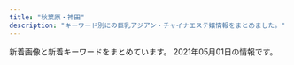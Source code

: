 ```yaml
---
title: "秋葉原・神田"
description: "キーワード別にの巨乳アジアン・チャイナエステ嬢情報をまとめました。"
---
```


新着画像と新着キーワードをまとめています。
2021年05月01日の情報です。

<DmmAffiliateIns />
<KeywordTable
  shops={
    [
    {
        "name": "\u7652\u3057\u306e\u68ee",
        "url": "http://massage-esthe.xyz/",
        "keywords": {
            "86": 11
        },
        "img_links": [
            "http://massage-esthe.xyz/img/st1.jpg",
            "http://massage-esthe.xyz/img/nosta.jpg",
            "http://massage-esthe.xyz/img/eve.jpg",
            "http://massage-esthe.xyz/img/fla.jpg",
            "http://massage-esthe.xyz/img/top.jpg",
            "http://massage-esthe.xyz/img/r4.jpg",
            "http://massage-esthe.xyz/img/sta4.jpg",
            "http://massage-esthe.xyz/img/r1.jpg",
            "http://massage-esthe.xyz/img/sta1.jpg",
            "http://massage-esthe.xyz/img/st3.jpg",
            "http://massage-esthe.xyz/img/sta5.jpg",
            "http://massage-esthe.xyz/img/sta3.jpg",
            "http://massage-esthe.xyz/img/r2.jpg",
            "http://massage-esthe.xyz/img/st4.jpg",
            "http://massage-esthe.xyz/img/no.png",
            "http://massage-esthe.xyz/img/sta2.jpg",
            "http://massage-esthe.xyz/img/st2.jpg",
            "http://massage-esthe.xyz/img/st5.jpg"
        ],
        "station": "JR\u795e\u7530\u99c5\u897f\u53e3"
    },
    {
        "station": "JR\u795e\u7530\u99c5\u5317\u53e3",
        "name": "\u7652\u51e6\uff5e\u3086\u3069\u3053\u308d",
        "img_links": [
            "http://yudokoro.xyz/images/st/st_miho.jpg",
            "http://yudokoro.xyz/images/st/st_miro.jpg",
            "http://yudokoro.xyz/images/header_main_visual2.jpg",
            "http://yudokoro.xyz/images/header_main_visual3.jpg",
            "http://yudokoro.xyz/images/header_img.png",
            "http://yudokoro.xyz/images/st/st_yaya.jpg",
            "http://yudokoro.xyz/images/st/st_yuyu.jpg",
            "http://yudokoro.xyz/images/st/st_ai.jpg",
            "http://yudokoro.xyz/images/header_main_visual1.jpg",
            "http://yudokoro.xyz/images/st/st_maya.jpg",
            "http://yudokoro.xyz/images/news_image.jpg",
            "http://yudokoro.xyz/images/st/st_rena.jpg",
            "http://yudokoro.xyz/images/st/st_koko.jpg",
            "http://yudokoro.xyz/images/st/st_ao.jpg",
            "http://yudokoro.xyz/images/st/st_rara.jpg",
            "http://yudokoro.xyz/images/st/st_yui.jpg",
            "http://yudokoro.xyz/images/st/st_yumi.jpg",
            "http://yudokoro.xyz/images/st/st_momoka.jpg",
            "http://yudokoro.xyz/images/concept.jpg",
            "http://yudokoro.xyz/images/st/st_narumi.jpg",
            "http://yudokoro.xyz/images/campaign.jpg"
        ],
        "url": "http://yudokoro.xyz/",
        "keywords": {
            "E": 24,
            "G": 24,
            "D": 255,
            "C": 27,
            "F": 27
        }
    },
    {
        "keywords": {
            "C": 2,
            "E": 5,
            "86": 13,
            "D": 21,
            "88": 2,
            "\u4e73": 1,
            "90": 1,
            "84": 2,
            "85": 5,
            "F": 1,
            "87": 6
        },
        "name": "\u604b\u306e\u82b1",
        "url": "http://kaede.tyo.cm/",
        "station": "JR\u795e\u7530\u99c5\u6771\u53e3",
        "img_links": [
            "http://kaede.tyo.cm/images/s_news.png",
            "http://kaede.tyo.cm/photos/sites/15/2018/07/2018070602462928.jpg",
            "http://kaede.tyo.cm/photos/sites/15/2019/11/2019110102312566.jpg",
            "http://kaede.tyo.cm/photos/sites/15/2018/12/2018122110282270.jpg",
            "http://kaede.tyo.cm/photos/sites/15/2017/07/\u5fae\u4fe1\u56fe\u7247_20170731133036.jpg",
            "http://kaede.tyo.cm/photos/sites/15/2017/11/2017112902394723.jpg",
            "http://kaede.tyo.cm/images/mobile.png",
            "http://kaede.tyo.cm/photos/sites/15/2017/04/8.jpg",
            "http://kaede.tyo.cm/images/s1.png",
            "http://kaede.tyo.cm/photos/sites/15/2018/04/2018042103445537.jpg",
            "http://kaede.tyo.cm/photos/sites/15/2017/03/298510852981895493.jpg",
            "http://kaede.tyo.cm/photos/sites/15/2019/01/2019012110352218.jpg",
            "http://kaede.tyo.cm/photos/sites/15/2018/01/2018013009203349.jpg",
            "http://kaede.tyo.cm/photos/sites/15/2017/05/1.jpg",
            "http://kaede.tyo.cm/images/n3.png",
            "http://kaede.tyo.cm/images/s3.png",
            "http://kaede.tyo.cm/photos/sites/15/2018/03/2018032208244424.jpg",
            "http://kaede.tyo.cm/images/top.png",
            "http://kaede.tyo.cm/photos/sites/15/2018/10/2018101210462259.jpg",
            "http://kaede.tyo.cm/photos/sites/15/2018/09/2018092310253191.jpg",
            "http://kaede.tyo.cm/photos/sites/15/2018/07/2018071202180120.jpg",
            "http://kaede.tyo.cm/photos/sites/15/2019/07/2019072218445895.jpg",
            "http://kaede.tyo.cm/photos/sites/15/2018/07/201807050359241.jpg",
            "http://kaede.tyo.cm/photos/sites/15/2018/09/2018090301232862.jpg",
            "http://kaede.tyo.cm/photos/sites/15/2020/08/2020081913203996.jpg",
            "http://kaede.tyo.cm/photos/sites/15/2018/05/2018052602053211.jpg",
            "http://kaede.tyo.cm/photos/sites/15/2019/11/2019110102312976.jpg",
            "http://kaede.tyo.cm/photos/sites/15/2018/06/2018060802410544.jpg",
            "http://kaede.tyo.cm/photos/sites/15/2019/08/201908021145272.jpg",
            "http://kaede.tyo.cm/photos/sites/15/2017/05/10.jpg",
            "http://kaede.tyo.cm/photos/sites/15/2017/04/03.jpg",
            "http://kaede.tyo.cm/images/s_staff.jpg",
            "http://kaede.tyo.cm/photos/sites/15/2018/12/2018122811325315.jpg",
            "http://kaede.tyo.cm/photos/sites/15/2019/07/2019072310543855.jpg",
            "http://kaede.tyo.cm/photos/sites/15/2017/12/2017121802123582.jpg",
            "http://kaede.tyo.cm/photos/sites/15/2017/04/st4.jpg",
            "http://kaede.tyo.cm/images/n1.jpg",
            "http://kaede.tyo.cm/photos/sites/15/2019/08/201908031036100.jpg",
            "http://kaede.tyo.cm/photos/sites/15/2020/03/2020031613344696.jpg",
            "http://kaede.tyo.cm/images/s_pick.png",
            "http://kaede.tyo.cm/photos/sites/15/2018/12/2018122510562151.jpg",
            "http://kaede.tyo.cm/photos/sites/15/2018/03/2018031401333199.jpg",
            "http://kaede.tyo.cm/photos/sites/15/2017/05/05.jpg",
            "http://kaede.tyo.cm/photos/sites/15/2018/12/2018122510575438.jpg",
            "http://kaede.tyo.cm/photos/sites/15/2019/05/2019051510502494.jpg",
            "http://kaede.tyo.cm/photos/sites/15/2019/09/2019092410360674.jpg"
        ]
    },
    {
        "url": "http://nene-kanda.net/index.html",
        "keywords": {
            "E": 4,
            "F": 4,
            "D": 16,
            "C": 44
        },
        "station": "JR\u795e\u7530\u99c5\u5317\u53e3",
        "name": "NeNe\uff5e\u30cd\u30cd\uff5e",
        "img_links": [
            "http://nene-kanda.net/images/st/st_saki.jpg",
            "http://nene-kanda.net/images/2.jpg",
            "http://nene-kanda.net/images/3.jpg",
            "http://nene-kanda.net/images/st/st_ruru.jpg",
            "http://nene-kanda.net/images/st/st_miki.jpg",
            "http://nene-kanda.net/images/topimage/subimage.jpg",
            "http://nene-kanda.net/images/st/st_rumi.jpg",
            "http://nene-kanda.net/images/st/st_mie.jpg",
            "http://nene-kanda.net/images/1.jpg",
            "http://nene-kanda.net/images/share/sptel.png",
            "http://nene-kanda.net/images/topimage/topimage.jpg",
            "http://nene-kanda.net/images/4.jpg",
            "http://nene-kanda.net/images/share/tel.png",
            "http://nene-kanda.net/images/share/pagetop.png",
            "http://nene-kanda.net/images/st/st_mirei.jpg",
            "http://nene-kanda.net/images/st/st_mao.jpg",
            "http://nene-kanda.net/images/st/st_hitomi.jpg",
            "http://nene-kanda.net/images/st/st_mimi.jpg"
        ]
    },
    {
        "station": "JR\u79cb\u8449\u539f\u99c5\u662d\u548c\u901a\u308a\u53e3",
        "img_links": [
            "http://www.lovegarden-s.info/photo/home/8901454735680.jpg",
            "http://www.lovegarden-s.info/photo/201504/1430403080602083079.jpg",
            "http://www.lovegarden-s.info/photo/202002/1580969705245014003.jpeg",
            "http://www.lovegarden-s.info/photo/home/4831576458331.jpg",
            "http://www.lovegarden-s.info/photo/home/4781579678186.jpg",
            "http://www.lovegarden-s.info/img/return.png",
            "http://www.lovegarden-s.info/img/staff.png",
            "http://www.lovegarden-s.info/img/top.png",
            "http://www.lovegarden-s.info/img/img1.png",
            "http://www.lovegarden-s.info/photo/home/9601430403087.jpg",
            "http://www.lovegarden-s.info/photo/201912/15764583101976861511.jpg",
            "http://www.lovegarden-s.info/photo/home/4141363521266.jpg",
            "http://www.lovegarden-s.info/photo/201602/1455104915985663806.jpg",
            "http://www.lovegarden-s.info/img/img2.png",
            "http://www.lovegarden-s.info/photo/202002/15809557251246469135.jpg",
            "http://www.lovegarden-s.info/photo/202001/15796781601253232552.jpg",
            "http://www.lovegarden-s.info/photo/home/1071580955755.jpg",
            "http://www.lovegarden-s.info/img/re2.png",
            "http://www.lovegarden-s.info/img/link.png",
            "http://www.lovegarden-s.info/img/pic_info.png",
            "http://www.lovegarden-s.info/photo/201602/14547356612012610027.jpg",
            "http://www.lovegarden-s.info/photo/201303/13635212582036100355.jpg",
            "http://www.lovegarden-s.info/photo/home/9871580969716.jpg",
            "http://www.lovegarden-s.info/photo/home/8651455104921.jpg",
            "http://www.lovegarden-s.info/img/info.png"
        ],
        "keywords": {
            "87": 6,
            "E": 2,
            "86": 4,
            "89": 2,
            "88": 2,
            "D": 12,
            "85": 2
        },
        "name": "\u30e9\u30d6\u30ac\u30fc\u30c7\u30f3",
        "url": "http://www.lovegarden-s.info/"
    },
    {
        "name": "\u7652\u3057\u7a7a\u9593",
        "keywords": {
            "85": 3,
            "83": 3,
            "86": 3,
            "84": 3
        },
        "url": "http://iyashikukan.iyasi.me/",
        "img_links": [
            "http://iyashikukan.iyasi.me/images/wenzi-staff.png",
            "http://iyashikukan.iyasi.me/images/staff_bj1.png",
            "http://iyashikukan.iyasi.me/images/staff_03.jpg",
            "http://iyashikukan.iyasi.me/images/staff_04.jpg",
            "http://iyashikukan.iyasi.me/images/s_info.png",
            "http://iyashikukan.iyasi.me/images/1.jpg",
            "http://iyashikukan.iyasi.me/layer/images/top/top_04.jpg",
            "http://iyashikukan.iyasi.me/layer/images/top/top_03.jpg",
            "http://iyashikukan.iyasi.me/layer/images/top/top_06.jpg",
            "http://iyashikukan.iyasi.me/images/ser4.jpg",
            "http://iyashikukan.iyasi.me/images/s_service.png",
            "http://iyashikukan.iyasi.me/images/ser1.jpg",
            "http://iyashikukan.iyasi.me/layer/images/top/top_02.jpg",
            "http://iyashikukan.iyasi.me/layer/images/top/top_01.jpg",
            "http://iyashikukan.iyasi.me/images/ser2.jpg",
            "http://iyashikukan.iyasi.me/layer/images/top/top_05.jpg",
            "http://iyashikukan.iyasi.me/images/top1.jpg",
            "http://iyashikukan.iyasi.me/images/top2.jpg",
            "http://iyashikukan.iyasi.me/images/staff_bj4.png",
            "http://iyashikukan.iyasi.me/images/staff_06.jpg",
            "http://iyashikukan.iyasi.me/images/staff_02.jpg",
            "http://iyashikukan.iyasi.me/layer/images/top.jpg",
            "http://iyashikukan.iyasi.me/images/info.png",
            "http://iyashikukan.iyasi.me/images/ser3.jpg",
            "http://iyashikukan.iyasi.me/layer/images/top/top_08.png",
            "http://iyashikukan.iyasi.me/images/staff_01.jpg"
        ],
        "station": "JR\u795e\u7530\u99c5\u6771\u53e3"
    },
    {
        "url": "http://yu-ai.work/",
        "name": "\u7652\u611b",
        "img_links": [
            "http://yu-ai.work/img/nos.jpg",
            "http://yu-ai.work/img/sc14.jpg",
            "http://yu-ai.work/sp/img/sta18.jpg",
            "http://yu-ai.work/img/st14.jpg",
            "http://yu-ai.work/img/st010.jpg",
            "http://yu-ai.work/img/st009.jpg",
            "http://yu-ai.work/img/sta10.jpg",
            "http://yu-ai.work/img/st19.jpg",
            "http://yu-ai.work/sp/img/p20.jpg",
            "http://yu-ai.work/img/sta17.jpg",
            "http://yu-ai.work/img/sc19.jpg",
            "http://yu-ai.work/img/st0022.jpg",
            "http://yu-ai.work/img/sc20.jpg",
            "http://yu-ai.work/sp/img/sta19.jpg",
            "http://yu-ai.work/img/sc9.jpg",
            "http://yu-ai.work/img/st0018.jpg",
            "http://yu-ai.work/img/sta9.jpg",
            "http://yu-ai.work/img/head.jpg",
            "http://yu-ai.work/img/sc15.jpg",
            "http://yu-ai.work/img/st015.jpg",
            "http://yu-ai.work/img/sta16.jpg",
            "http://yu-ai.work/sp/img/pc.jpg",
            "http://yu-ai.work/img/sc13.jpg",
            "http://yu-ai.work/img/st013.jpg",
            "http://yu-ai.work/img/sc10.jpg",
            "http://yu-ai.work/img/sta22.jpg",
            "http://yu-ai.work/img/sta18.jpg",
            "http://yu-ai.work/img/st09.jpg",
            "http://yu-ai.work/img/sta14.jpg",
            "http://yu-ai.work/sp/img/sta14.jpg",
            "http://yu-ai.work/img/botton.jpg",
            "http://yu-ai.work/sp/img/sta13.jpg",
            "http://yu-ai.work/img/sc23.jpg",
            "http://yu-ai.work/sp/img/sta9.jpg",
            "http://yu-ai.work/img/sta20.jpg",
            "http://yu-ai.work/sp/img/sta17.jpg",
            "http://yu-ai.work/sp/img/acc1.jpg",
            "http://yu-ai.work/img/st019.jpg",
            "http://yu-ai.work/img/men-es-ran.jpg",
            "http://yu-ai.work/img/st10.jpg",
            "http://yu-ai.work/sp/img/tel.jpg",
            "http://yu-ai.work/sp/img/pic.jpg",
            "http://yu-ai.work/img/st00022.jpg",
            "http://yu-ai.work/img/st018.jpg",
            "http://yu-ai.work/sp/img/tit.jpg",
            "http://yu-ai.work/img/st18.jpg",
            "http://yu-ai.work/img/sc12.jpg",
            "http://yu-ai.work/img/st20.jpg",
            "http://yu-ai.work/img/st9.jpg",
            "http://yu-ai.work/sp/img/sta16.jpg",
            "http://yu-ai.work/sp/img/p23.jpg",
            "http://yu-ai.work/img/sc17.jpg",
            "http://yu-ai.work/sp/img/p22.jpg",
            "http://yu-ai.work/img/st022.jpg",
            "http://yu-ai.work/img/sc16.jpg",
            "http://yu-ai.work/img/sta13.jpg",
            "http://yu-ai.work/img/st12.jpg",
            "http://yu-ai.work/img/st0012.jpg",
            "http://yu-ai.work/sp/img/botton.jpg",
            "http://yu-ai.work/img/st22.jpg",
            "http://yu-ai.work/sp/img/t-o.jpg",
            "http://yu-ai.work/img/fla.jpg",
            "http://yu-ai.work/img/sc18.jpg",
            "http://yu-ai.work/sp/img/sta22.jpg",
            "http://yu-ai.work/sp/img/sta20.jpg",
            "http://yu-ai.work/img/sta15.jpg",
            "http://yu-ai.work/sp/img/cam.jpg",
            "http://yu-ai.work/img/st16.jpg",
            "http://yu-ai.work/img/st014.jpg",
            "http://yu-ai.work/img/st15.jpg",
            "http://yu-ai.work/sp/img/t-t.jpg",
            "http://yu-ai.work/img/st012.jpg",
            "http://yu-ai.work/img/acc2.jpg",
            "http://yu-ai.work/sp/img/sta12.jpg",
            "http://yu-ai.work/img/sta12.jpg",
            "http://yu-ai.work/sp/img/sta15.jpg",
            "http://yu-ai.work/sp/img/t-a.jpg",
            "http://yu-ai.work/img/st23.jpg",
            "http://yu-ai.work/img/sc22.jpg",
            "http://yu-ai.work/sp/img/t-r.jpg",
            "http://yu-ai.work/sp/img/add.jpg",
            "http://yu-ai.work/img/sta23.jpg",
            "http://yu-ai.work/sp/img/p18.jpg",
            "http://yu-ai.work/sp/img/sta23.jpg",
            "http://yu-ai.work/img/acc3.jpg",
            "http://yu-ai.work/img/st020.jpg",
            "http://yu-ai.work/img/st13.jpg",
            "http://yu-ai.work/sp/img/sta10.jpg",
            "http://yu-ai.work/sp/img/info.jpg",
            "http://yu-ai.work/sp/img/acc2.jpg",
            "http://yu-ai.work/img/acc1.jpg",
            "http://yu-ai.work/sp/img/sys.jpg",
            "http://yu-ai.work/img/st17.jpg",
            "http://yu-ai.work/img/st0013.jpg",
            "http://yu-ai.work/sp/img/acc3.jpg",
            "http://yu-ai.work/sp/img/t-s.jpg",
            "http://yu-ai.work/sp/img/time.jpg",
            "http://yu-ai.work/img/sta19.jpg"
        ],
        "keywords": {
            "89": 1,
            "84": 6,
            "E": 3,
            "F": 1,
            "85": 24,
            "D": 26,
            "C": 29,
            "86": 5,
            "87": 3
        },
        "station": "JR\u79cb\u8449\u539f\u99c5\u662d\u548c\u901a\u308a\u53e3"
    },
    {
        "name": "\u5143\u6c17\u5802\uff5e\u3052\u3093\u304d\u3069\u3046\uff5e",
        "keywords": {
            "86": 4,
            "D": 10,
            "85": 5,
            "87": 6,
            "F": 2,
            "H": 1,
            "91": 3,
            "88": 4,
            "E": 4,
            "C": 20
        },
        "url": "http://genkidou.work/",
        "img_links": [
            "http://genkidou.work/img/st6.jpg",
            "http://genkidou.work/img/st0011.jpg",
            "http://genkidou.work/img/body2.jpg",
            "http://genkidou.work/sp/img/botton.jpg",
            "http://genkidou.work/img/mo.png",
            "http://genkidou.work/sp/img/acc2.jpg",
            "http://genkidou.work/img/fla-2.jpg",
            "http://genkidou.work/img/acc2.jpg",
            "http://genkidou.work/img/sta10.jpg",
            "http://genkidou.work/sp/img/p20.jpg",
            "http://genkidou.work/sp/img/t-r.jpg",
            "http://genkidou.work/sp/img/sch.jpg",
            "http://genkidou.work/sp/img/add.jpg",
            "http://genkidou.work/img/sta20.jpg",
            "http://genkidou.work/img/s2.jpg",
            "http://genkidou.work/sp/img/acc6.jpg",
            "http://genkidou.work/img/fla.jpg",
            "http://genkidou.work/sp/img/t-o.jpg",
            "http://genkidou.work/img/s1.jpg",
            "http://genkidou.work/img/acc6.jpg",
            "http://genkidou.work/sp/img/st16.jpg",
            "http://genkidou.work/img/st2.jpg",
            "http://genkidou.work/img/st011.jpg",
            "http://genkidou.work/sp/img/st2.jpg",
            "http://genkidou.work/img/acc1.jpg",
            "http://genkidou.work/sp/img/t-a.jpg",
            "http://genkidou.work/sp/img/info.jpg",
            "http://genkidou.work/sp/img/acc3.jpg",
            "http://genkidou.work/img/st20.jpg",
            "http://genkidou.work/sp/img/pc.jpg",
            "http://genkidou.work/img/head.jpg",
            "http://genkidou.work/img/s4.jpg",
            "http://genkidou.work/sp/img/sys.jpg",
            "http://genkidou.work/sp/img/p10.jpg",
            "http://genkidou.work/img/sta22.jpg",
            "http://genkidou.work/img/sta23.jpg",
            "http://genkidou.work/sp/img/st6.jpg",
            "http://genkidou.work/img/sta25.jpg",
            "http://genkidou.work/img/acc5.jpg",
            "http://genkidou.work/img/sta2.jpg",
            "http://genkidou.work/sp/img/koko_234x60.png",
            "http://genkidou.work/img/st16.jpg",
            "http://genkidou.work/sp/img/st20.jpg",
            "http://genkidou.work/sp/img/acc1.jpg",
            "http://genkidou.work/sp/img/time.jpg",
            "http://genkidou.work/img/acc3.jpg",
            "http://genkidou.work/img/acc4.jpg",
            "http://genkidou.work/img/st25.jpg",
            "http://genkidou.work/sp/img/st11.jpg",
            "http://genkidou.work/img/st22.jpg",
            "http://genkidou.work/img/fla-3.jpg",
            "http://genkidou.work/img/sta6.jpg",
            "http://genkidou.work/sp/img/st10.jpg",
            "http://genkidou.work/sp/img/st22.jpg",
            "http://genkidou.work/sp/img/p25.jpg",
            "http://genkidou.work/img/s5.jpg",
            "http://genkidou.work/img/st23.jpg",
            "http://genkidou.work/sp/img/st23.jpg",
            "http://genkidou.work/img/st010.jpg",
            "http://genkidou.work/sp/img/acc5.jpg",
            "http://genkidou.work/sp/img/tel.jpg",
            "http://genkidou.work/sp/img/t-s.jpg",
            "http://genkidou.work/sp/img/cam.jpg",
            "http://genkidou.work/sp/img/t-t.jpg",
            "http://genkidou.work/img/koko_468x60.png",
            "http://genkidou.work/sp/img/st25.jpg",
            "http://genkidou.work/sp/img/pic.jpg",
            "http://genkidou.work/img/sta11.jpg",
            "http://genkidou.work/sp/img/tit.jpg",
            "http://genkidou.work/img/fla-1.jpg",
            "http://genkidou.work/img/sta16.jpg",
            "http://genkidou.work/img/botton.jpg",
            "http://genkidou.work/sp/img/acc4.jpg"
        ],
        "station": "JR\u795e\u7530\u99c5\u897f\u53e3"
    },
    {
        "url": "http://www.kien-es.info/",
        "keywords": {
            "D": 3,
            "86": 1,
            "87": 2,
            "C": 2,
            "85": 2
        },
        "name": "\u5947\u7e01\uff5e\u304d\u3048\u3093\uff5e",
        "station": "JR\u79cb\u8449\u539f\u99c5\u96fb\u6c17\u8857\u53e3",
        "img_links": [
            "http://www.kien-es.info/images/int1.jpg",
            "http://www.kien-es.info/sp/images/9.jpg",
            "http://www.kien-es.info/sp/images/ac3.png",
            "http://www.kien-es.info/images/14.jpg",
            "http://www.kien-es.info/sp/images/6.jpg",
            "http://www.kien-es.info/sp/img/haruka1.jpg",
            "http://www.kien-es.info/sp/images/sys4.png",
            "http://www.kien-es.info/sp/img/yumi1.jpg",
            "http://www.kien-es.info/sp/img/kara2.jpg",
            "http://www.kien-es.info/img/kumi.png",
            "http://www.kien-es.info/sp/images/info.png",
            "http://www.kien-es.info/sp/images/newsb.png",
            "http://www.kien-es.info/images/sys2.jpg",
            "http://www.kien-es.info/images/11.jpg",
            "http://www.kien-es.info/images/rem.png",
            "http://www.kien-es.info/images/int2.jpg",
            "http://www.kien-es.info/sp/img/kara1.jpg",
            "http://www.kien-es.info/sp/images/head.jpg",
            "http://www.kien-es.info/images/info.jpg",
            "http://www.kien-es.info/sp/images/ac2.png",
            "http://www.kien-es.info/images/4.jpg",
            "http://www.kien-es.info/sp/img/emi1.jpg",
            "http://www.kien-es.info/img/kumi1.jpg",
            "http://www.kien-es.info/sp/images/tel.jpg",
            "http://www.kien-es.info/sp/img/emi2.jpg",
            "http://www.kien-es.info/images/sys1.jpg",
            "http://www.kien-es.info/sp/images/interior_t.jpg",
            "http://www.kien-es.info/img/emi.png",
            "http://www.kien-es.info/sp/staff/yumi.png",
            "http://www.kien-es.info/images/news.jpg",
            "http://www.kien-es.info/sp/images/8.jpg",
            "http://www.kien-es.info/sp/images/1.jpg",
            "http://www.kien-es.info/img/emi1.jpg",
            "http://www.kien-es.info/sp/staff/kumi.png",
            "http://www.kien-es.info/img/haruka.png",
            "http://www.kien-es.info/images/staff_t.jpg",
            "http://www.kien-es.info/images/interior_t.jpg",
            "http://www.kien-es.info/images/head.jpg",
            "http://www.kien-es.info/images/12.jpg",
            "http://www.kien-es.info/sp/menu/top.jpg",
            "http://www.kien-es.info/sp/images/3.jpg",
            "http://www.kien-es.info/sp/images/news.jpg",
            "http://www.kien-es.info/sp/images/ac1.jpg",
            "http://www.kien-es.info/img/kaori.png",
            "http://www.kien-es.info/img/haruka1.jpg",
            "http://www.kien-es.info/images/mobile.jpg",
            "http://www.kien-es.info/sp/images/rec.jpg",
            "http://www.kien-es.info/images/9.jpg",
            "http://www.kien-es.info/sp/img/kumi1.jpg",
            "http://www.kien-es.info/img/kara2.jpg",
            "http://www.kien-es.info/sp/images/int1.jpg",
            "http://www.kien-es.info/sp/images/sys2.jpg",
            "http://www.kien-es.info/sp/images/info_t.jpg",
            "http://www.kien-es.info/sp/staff/kara.png",
            "http://www.kien-es.info/sp/images/sys1.jpg",
            "http://www.kien-es.info/img/kara1.jpg",
            "http://www.kien-es.info/img/kaori1.jpg",
            "http://www.kien-es.info/images/10.jpg",
            "http://www.kien-es.info/images/sm.jpg",
            "http://www.kien-es.info/images/2.jpg",
            "http://www.kien-es.info/sp/staff/haruka.png",
            "http://www.kien-es.info/img/kumi2.jpg",
            "http://www.kien-es.info/sp/images/sys3.jpg",
            "http://www.kien-es.info/img/kara.png",
            "http://www.kien-es.info/sp/images/footer.png",
            "http://www.kien-es.info/sp/staff/emi.png",
            "http://www.kien-es.info/sp/images/int2.png",
            "http://www.kien-es.info/sp/img/kumi2.jpg",
            "http://www.kien-es.info/images/3.jpg",
            "http://www.kien-es.info/sp/images/staff_t.jpg",
            "http://www.kien-es.info/sp/menu/staff.jpg",
            "http://www.kien-es.info/images/1.jpg"
        ]
    },
    {
        "station": "JR\u79cb\u8449\u539f\u99c5\u662d\u548c\u901a\u308a\u53e3",
        "url": "http://relife.jpest.net/",
        "name": "Relife\uff5e\u30ea\u30e9\u30a4\u30d5\uff5e",
        "keywords": {
            "85": 8,
            "E": 12,
            "C": 15
        },
        "img_links": [
            "http://relifeadmin.jpest.net/uploads//2021/01/IMG_2171.jpg",
            "http://relife.jpest.net/images/02.jpg",
            "http://relifeadmin.jpest.net/uploads//2020/10/940B0844-F20E-4D4A-B215-E5BA5372B8E8.jpeg",
            "http://relifeadmin.jpest.net/uploads//2021/03/E6F9C65A-E4D0-41BD-839F-6AFE58551E3A.jpeg",
            "http://relifeadmin.jpest.net/uploads//2020/10/03F2B47F-0310-46C6-AEDE-A8D64FCF2853.jpeg",
            "http://relifeadmin.jpest.net/uploads//2020/10/D81CC5DA-612A-4552-9C4C-145DABF87A82-e1603797285723.jpeg",
            "http://relife.jpest.net/images/033.jpg",
            "http://relifeadmin.jpest.net/uploads//2021/03/322B13E6-26A1-40C3-9EC9-427DE29CA167-e1619436493283.jpeg",
            "http://relifeadmin.jpest.net/uploads//2020/10/9D16F01A-1354-462D-9558-9F957927EF44.jpeg",
            "http://relifeadmin.jpest.net/uploads//2020/10/F908022A-9300-45F1-9C28-4A9EF0365F57.jpeg",
            "http://relifeadmin.jpest.net/uploads//2021/03/6A526146-BB8D-45A4-A864-42633965DBF0-e1616413783381.jpeg",
            "http://relifeadmin.jpest.net/uploads//2021/03/4082C373-F43B-4FF9-9F7D-0C0C02162F15.jpeg",
            "http://relifeadmin.jpest.net/uploads//2020/10/C74DC003-B774-4423-93B4-733B4938F550.jpeg",
            "http://relifeadmin.jpest.net/uploads//2021/03/31F3171B-05C9-4017-9EDC-8B1230FFFA5E-e1616413792413.jpeg",
            "http://relifeadmin.jpest.net/uploads//2021/04/1.jpg",
            "http://relifeadmin.jpest.net/uploads//2020/10/1A4C09F7-F63F-4224-B24D-9E199A9A4BDA.jpeg",
            "http://relifeadmin.jpest.net/uploads//2021/03/1.jpeg",
            "http://relifeadmin.jpest.net/uploads//2021/03/A7B9063B-BE9C-42C3-B5B8-39B0E93D461D-e1616414911549.jpeg",
            "http://relifeadmin.jpest.net/uploads//2021/03/F1762422-EC67-4A1B-A086-46A0FE212F54-e1616414141494.jpeg",
            "http://relifeadmin.jpest.net/uploads//2021/03/7773A505-C662-4875-94B7-9CA466B80C4E-e1616411927517.jpeg",
            "http://relifeadmin.jpest.net/uploads//2021/03/1C5F116C-58E4-4358-9BD7-1B33791B0CAA-e1616413763845.jpeg",
            "http://relifeadmin.jpest.net/uploads//2021/03/F6CA5A16-B99E-496D-AB73-DFFE18A4E0B9.jpeg",
            "http://relife.jpest.net/images/mobile.jpg",
            "http://relifeadmin.jpest.net/uploads//2020/10/5AD15672-AEE6-4A0A-9CCF-259E75905FCF-e1603711283848.jpeg",
            "http://relife.jpest.net/images/tt.jpg",
            "http://relife.jpest.net/images/04.jpg",
            "http://relifeadmin.jpest.net/uploads//2021/04/0632FFC8-93C8-4F1D-88BD-364C2CA3AAD9-e1619436169369.jpeg",
            "http://relife.jpest.net/images/03.jpg"
        ]
    },
    {
        "url": "http://jasmine-massage.info/",
        "keywords": {
            "87": 3,
            "86": 1,
            "E": 3,
            "88": 3,
            "D": 4,
            "C": 10
        },
        "station": "JR\u79cb\u8449\u539f\u99c5\u662d\u548c\u901a\u308a\u53e3",
        "img_links": [
            "http://jasmine-massage.info/img/head.jpg",
            "http://jasmine-massage.info/i/img/r3.jpg",
            "http://jasmine-massage.info/img/st210.jpg",
            "http://jasmine-massage.info/i/img/r1.jpg",
            "http://jasmine-massage.info/i/img/sta210.jpg",
            "http://jasmine-massage.info/img/mo.png",
            "http://jasmine-massage.info/img/botton.jpg",
            "http://jasmine-massage.info/img/sj.jpg",
            "http://jasmine-massage.info/img/st211.jpg",
            "http://jasmine-massage.info/i/img/sta211.jpg",
            "http://jasmine-massage.info/i/img/sta212.jpg",
            "http://jasmine-massage.info/img/s212.jpg",
            "http://jasmine-massage.info/i/img/r4.jpg",
            "http://jasmine-massage.info/img/s210.jpg",
            "http://jasmine-massage.info/i/img/st211.jpg",
            "http://jasmine-massage.info/img/sta211.jpg",
            "http://jasmine-massage.info/img/s211.jpg",
            "http://jasmine-massage.info/img/sta210.jpg",
            "http://jasmine-massage.info/img/st212.jpg",
            "http://jasmine-massage.info/img/sta212.jpg",
            "http://jasmine-massage.info/i/img/r2.jpg",
            "http://jasmine-massage.info/img/nos.jpg"
        ],
        "name": "\u96a0\u308c\u5bb6"
    },
    {
        "station": "\u795e\u7530\u99c5\u897f\u53e3",
        "img_links": [
            "http://esute-kanda.tokyo/images/st/st_neko.jpg",
            "http://esute-kanda.tokyo/images/st/st_yuki.jpg",
            "http://esute-kanda.tokyo/images/st/st_moka.jpg",
            "http://esute-kanda.tokyo/images/st/st_ayaka.jpg",
            "http://esute-kanda.tokyo/images/st/st_mariko.jpg",
            "http://esute-kanda.tokyo/images/st/st_sakura.jpg",
            "http://esute-kanda.tokyo/images/st/st_yuyu.jpg",
            "http://esute-kanda.tokyo/images/st/st_riko.jpg",
            "http://esute-kanda.tokyo/images/access/ac_photo.jpg",
            "http://esute-kanda.tokyo/images/st/st_kanon.jpg",
            "http://esute-kanda.tokyo/images/st/st_kokona.jpg",
            "http://esute-kanda.tokyo/images/st/st_yuuka.jpg",
            "http://esute-kanda.tokyo/images/st/st_nanami.jpg",
            "http://esute-kanda.tokyo/images/st/st_riri.jpg",
            "http://esute-kanda.tokyo/images/st/st_ran.jpg",
            "http://esute-kanda.tokyo/images/st/st_mao.jpg",
            "http://esute-kanda.tokyo/images/st/st_suzu.jpg",
            "http://esute-kanda.tokyo/images/st/st_momo.jpg",
            "http://esute-kanda.tokyo/images/top.png",
            "http://esute-kanda.tokyo/images/st/st_yaya.jpg",
            "http://esute-kanda.tokyo/images/top2.png",
            "http://esute-kanda.tokyo/images/st/st_sara.jpg",
            "http://esute-kanda.tokyo/images/st/st_jennie.jpg",
            "http://esute-kanda.tokyo/images/st/st_rui2.jpg",
            "http://esute-kanda.tokyo/images/st/st_ryo.jpg",
            "http://esute-kanda.tokyo/images/st/st_natsu.jpg",
            "http://esute-kanda.tokyo/images/st/st_jennie2.jpg"
        ],
        "name": "\u8336\u8336",
        "keywords": {
            "D": 9,
            "\u5de8\u4e73": 2,
            "C": 18,
            "\u4e73": 5,
            "E": 3,
            "\u7206\u4e73": 3,
            "F": 12,
            "G": 3,
            "\u80f8": 1
        },
        "url": "http://esute-kanda.tokyo/"
    },
    {
        "img_links": [
            "http://www.asakusabashi-est.xyz/images/shop/zi2.png",
            "http://www.asakusabashi-est.xyz/images/staff/4/3.jpg",
            "http://www.asakusabashi-est.xyz/images/idnex-down/index-down-if_05.jpg",
            "http://www.asakusabashi-est.xyz/images/staff/akira.jpg",
            "http://www.asakusabashi-est.xyz/images/nav/lanmu-t-job.jpg",
            "http://www.asakusabashi-est.xyz/images/index-aridel_02.jpg",
            "http://www.asakusabashi-est.xyz/images/sys/lanmu-zi-s7.png",
            "http://www.asakusabashi-est.xyz/images/nav/lanmu-t-sys.jpg",
            "http://www.asakusabashi-est.xyz/images/shop/zi.png",
            "http://www.asakusabashi-est.xyz/images/staff/6.jpg",
            "http://www.asakusabashi-est.xyz/images/idnex-down/index-down-if_12.jpg",
            "http://www.asakusabashi-est.xyz/images/staff/2/moro/moro.jpg",
            "http://www.asakusabashi-est.xyz/images/index-aridel_07.jpg",
            "http://www.asakusabashi-est.xyz/images/nav/lanmu-t-st.jpg",
            "http://www.asakusabashi-est.xyz/images/top/t2.jpg",
            "http://www.asakusabashi-est.xyz/images/staff/4/2.jpg",
            "http://www.asakusabashi-est.xyz/images/staff/4/4.jpg",
            "http://www.asakusabashi-est.xyz/images/index-aridel_20.jpg",
            "http://www.asakusabashi-est.xyz/images/shop/zi3.png",
            "http://www.asakusabashi-est.xyz/images/top/t3.jpg",
            "http://www.asakusabashi-est.xyz/images/idnex-down/index-down-if_07.jpg",
            "http://www.asakusabashi-est.xyz/images/index-aridel_24.jpg",
            "http://www.asakusabashi-est.xyz/images/index-aridel_10.jpg",
            "http://www.asakusabashi-est.xyz/images/idnex-down/index-down-if_03.jpg",
            "http://www.asakusabashi-est.xyz/images/shop/zi4.png",
            "http://www.asakusabashi-est.xyz/images/index-aridel_18.jpg",
            "http://www.asakusabashi-est.xyz/images/top/t3.png"
        ],
        "station": "JR\u6d45\u8349\u6a4b\u99c5\u6771\u53e3",
        "url": "http://www.asakusabashi-est.xyz/",
        "name": "Oualia\u30fb\u30af\u30aa\u30ea\u30a2",
        "keywords": {
            "84": 1
        }
    },
    {
        "station": "JR\u6d45\u8349\u6a4b\u99c5\u6771\u53e3",
        "img_links": [
            "http://x-akb.info/img/st043.jpg",
            "http://x-akb.info/img/st0043.jpg",
            "http://x-akb.info/img/st035.jpg",
            "http://x-akb.info/img/p-50.jpg",
            "http://x-akb.info/img/p-40.jpg",
            "http://x-akb.info/img/p-36.jpg",
            "http://x-akb.info/img/st40.jpg",
            "http://x-akb.info/img/bottom.png",
            "http://x-akb.info/img/p-34.jpg",
            "http://asakusabashi.analytics.qlook.net/counter.png",
            "http://x-akb.info/img/p-46.jpg",
            "http://x-akb.info/img/st0035.jpg",
            "http://x-akb.info/img/nos.jpg",
            "http://x-akb.info/img/p-42.jpg",
            "http://x-akb.info/img/t3.jpg",
            "http://x-akb.info/img/st36.jpg",
            "http://x-akb.info/img/st46.jpg",
            "http://x-akb.info/img/mo.png",
            "http://x-akb.info/img/t2.jpg",
            "http://x-akb.info/img/st49.jpg",
            "http://x-akb.info/img/p-45.jpg",
            "http://x-akb.info/img/p-49.jpg",
            "http://x-akb.info/img/st50.jpg",
            "http://x-akb.info/img/st35.jpg",
            "http://x-akb.info/img/p-43.jpg",
            "http://x-akb.info/img/st34.jpg",
            "http://x-akb.info/img/t1.jpg",
            "http://x-akb.info/img/st45.jpg",
            "http://x-akb.info/img/st42.jpg",
            "http://x-akb.info/img/p-35.jpg",
            "http://x-akb.info/img/st44.jpg",
            "http://x-akb.info/img/p-44.jpg"
        ],
        "name": "AKB",
        "url": "http://x-akb.info/",
        "keywords": {
            "D": 10,
            "87": 5,
            "C": 19,
            "84": 1,
            "F": 1,
            "85": 1,
            "86": 4
        }
    },
    {
        "url": "http://refresh-salon.tokyo/",
        "img_links": [
            "http://refresh-salon.tokyo/images/st/st_yuuna.jpg",
            "http://refresh-salon.tokyo/images/st/st_anna.jpg",
            "http://refresh-salon.tokyo/images/st/st_mariko.jpg",
            "http://refresh-salon.tokyo/images/topimage/main2.jpg",
            "http://refresh-salon.tokyo/images/st/st_miko.jpg",
            "http://refresh-salon.tokyo/images/st/st_momo.jpg",
            "http://refresh-salon.tokyo/images/st/st_junko.jpg",
            "http://refresh-salon.tokyo/images/st/st_koko.jpg",
            "http://refresh-salon.tokyo/images/st/st_nana.jpg",
            "http://refresh-salon.tokyo/images/st/st_saya.jpg",
            "http://refresh-salon.tokyo/images/st/st_risa.jpg",
            "http://refresh-salon.tokyo/images/st/st_aiko.jpg",
            "http://refresh-salon.tokyo/images/st/st_rin.jpg",
            "http://refresh-salon.tokyo/images/st/st_mei.jpg"
        ],
        "name": "\u3082\u307f\u697d",
        "station": "JR\u795e\u7530\u99c5\u897f\u53e3",
        "keywords": {
            "\u80f8": 2,
            "D": 18,
            "E": 6,
            "C": 41,
            "\u5de8\u4e73": 2,
            "\u4e73": 4,
            "G": 4
        }
    },
    {
        "station": "JR\u795e\u7530\u99c5\u6771\u53e3",
        "keywords": {
            "86": 4,
            "D": 4,
            "E": 1,
            "85": 2,
            "87": 1,
            "C": 2
        },
        "url": "http://esthe-aroma.pink/",
        "img_links": [
            "http://esthe-aroma.pink/img/cg07.jpg",
            "http://esthe-aroma.pink/img/cg03.jpg",
            "http://esthe-aroma.pink/img/m60.jpg",
            "http://esthe-aroma.pink/img/no.png",
            "http://esthe-aroma.pink/img/stan.png",
            "http://esthe-aroma.pink/img/cg02.jpg",
            "http://esthe-aroma.pink/img/m1.jpg",
            "http://esthe-aroma.pink/img/fla.jpg",
            "http://esthe-aroma.pink/img/cg011.jpg",
            "http://esthe-aroma.pink/img/top.jpg",
            "http://esthe-aroma.pink/img/cg021.jpg",
            "http://esthe-aroma.pink/img/m10.jpg",
            "http://esthe-aroma.pink/img/m5.jpg",
            "http://esthe-aroma.pink/img/m6.jpg",
            "http://esthe-aroma.pink/img/cg01.jpg",
            "http://esthe-aroma.pink/img/m4.jpg",
            "http://esthe-aroma.pink/img/m3.jpg",
            "http://esthe-aroma.pink/img/m30.jpg",
            "http://esthe-aroma.pink/img/noo.png",
            "http://esthe-aroma.pink/img/m20.jpg",
            "http://esthe-aroma.pink/img/cg05.jpg",
            "http://esthe-aroma.pink/img/cg06.jpg",
            "http://esthe-aroma.pink/img/cg04.jpg",
            "http://esthe-aroma.pink/img/m2.jpg"
        ],
        "name": "\u604b\u306e\u65e5"
    },
    {
        "station": "JR\u795e\u7530\u99c5\u5357\u53e3",
        "name": "\u6c34\u306e\u604b",
        "img_links": [
            "https://mizuno-koi.com/wp-content/uploads/2021/03/9876543mizunoko.jpg",
            "https://mizuno-koi.com/wp-content/uploads/2019/12/345678976mizunoko.jpg",
            "https://mizuno-koi.com/wp-content/themes/este/img/4.jpg",
            "https://mizuno-koi.com/wp-content/themes/este/img/3.jpg",
            "https://mizuno-koi.com/wp-content/themes/este/img/top-img01a.png",
            "https://mizuno-koi.com/wp-content/themes/este/img/1.jpg",
            "https://mizuno-koi.com/wp-content/uploads/2021/03/WechatIMG470-e1615801572143.jpeg",
            "https://mizuno-koi.com/wp-content/uploads/2021/03/2111mizunoko.jpg",
            "https://mizuno-koi.com/wp-content/uploads/2021/03/32121mizunoko.jpg",
            "https://mizuno-koi.com/wp-content/themes/este/img/top-img02e.png",
            "https://mizuno-koi.com/wp-content/uploads/2021/03/4211mizunoko.jpg",
            "https://mizuno-koi.com/wp-content/uploads/2019/12/21mizunoko.jpg",
            "https://mizuno-koi.com/wp-content/themes/este/img/top-img04.png",
            "https://mizuno-koi.com/wp-content/uploads/2021/03/mizunoko.jpg",
            "https://mizuno-koi.com/wp-content/themes/este/img/tel_header.png",
            "https://mizuno-koi.com/wp-content/uploads/2019/12/21897mizunoko.jpg",
            "https://mizuno-koi.com/wp-content/uploads/2021/04/WechatIMG180.jpeg",
            "https://mizuno-koi.com/wp-content/themes/este/img/tel_footer.png",
            "https://mizuno-koi.com/wp-content/uploads/2019/12/121mizunoko.jpg",
            "https://mizuno-koi.com/wp-content/themes/este/img/2.jpg",
            "https://mizuno-koi.com/wp-content/uploads/2019/04/4567mizunoko.jpg",
            "https://mizuno-koi.com/wp-content/themes/este/img/call.png",
            "https://mizuno-koi.com/wp-content/uploads/2021/03/WechatIMG485.jpeg",
            "https://mizuno-koi.com/wp-content/themes/este/img/top-img01.png",
            "https://mizuno-koi.com/wp-content/uploads/2021/04/WechatIMG392.jpeg",
            "https://mizuno-koi.com/wp-content/themes/este/img/top-img03.png",
            "https://mizuno-koi.com/wp-content/uploads/2020/01/211mizunoko.jpg",
            "https://mizuno-koi.com/wp-content/themes/este/img/top-img01b.png"
        ],
        "url": "https://mizuno-koi.com/",
        "keywords": {
            "E": 7,
            "C": 7,
            "D": 28
        }
    },
    {
        "keywords": {
            "83": 1,
            "D": 13,
            "G": 1,
            "\u30bb\u30af\u30b7\u30fc": 1,
            "86": 14,
            "98": 1,
            "C": 1
        },
        "name": "BELIRE \uff5e\u30d9\u30ea\u30fc\u30eb\uff5e",
        "station": "JR\u79cb\u8449\u539f\u99c5\u662d\u548c\u901a\u308a\u53e3",
        "url": "http://belire.este.work/",
        "img_links": [
            "http://belire.este.work/nav-001.png",
            "http://belire.este.work/nav-006.png",
            "http://belire.este.work/2/uploadimg/1615207989.jpeg",
            "http://belire.este.work/2/uploadimg/1610605808.jpg",
            "http://belire.este.work/2/uploadimg/1610605742.jpg",
            "http://belire.este.work/2/uploadimg/1610605976.jpg",
            "http://belire.este.work/2/uploadimg/1610605467.jpg",
            "http://belire.este.work/2/uploadimg/1610605371.jpg",
            "http://belire.este.work/2/uploadimg/1610605503.jpg",
            "http://belire.este.work/2/uploadimg/1610605582.jpg",
            "http://belire.este.work/2/uploadimg/1615208613.jpg",
            "http://belire.este.work/s.jpg",
            "http://belire.este.work/2/uploadimg/1610605781.jpg",
            "http://belire.este.work/nav-004.png",
            "http://belire.este.work/no.png",
            "http://belire.este.work/2/uploadimg/1617950122.jpg",
            "http://belire.este.work/2/uploadimg/1610605548.jpg",
            "http://belire.este.work/nav-005.png",
            "http://belire.este.work/2/uploadimg/1610605327.jpg",
            "http://belire.este.work/nav-003.png",
            "http://belire.este.work/2/uploadimg/1610605894.jpg",
            "http://belire.este.work/nav-002.png",
            "http://belire.este.work/2/uploadimg/1610605615.jpg",
            "http://belire.este.work/tel.png",
            "http://belire.este.work/2/uploadimg/1610605644.jpg"
        ]
    },
    {
        "keywords": {},
        "img_links": [
            "http://rlx-salon.com/img/nav-003.png",
            "http://rlx-salon.com/img/stb.jpg",
            "http://rlx-salon.com/img/tel.png",
            "http://rlx-salon.com/img/nav-005.png",
            "http://rlx-salon.com/staff/risa/01.png",
            "http://rlx-salon.com/staff/ruru/01.png",
            "http://rlx-salon.com/img/nav-006.png",
            "http://rlx-salon.com/img/nav-002.png",
            "http://rlx-salon.com/staff/momoka/01.png",
            "http://rlx-salon.com/img/nav-004.png",
            "http://rlx-salon.com/img/no.png",
            "http://rlx-salon.com/img/nav-001.png",
            "http://rlx-salon.com/img/stt.jpg"
        ],
        "name": "\u30d0\u30cb\u30e9",
        "station": "\u8535\u524d\u99c5",
        "url": "http://rlx-salon.com/"
    },
    {
        "img_links": [
            "http://yume-massage.info/img/s4.jpg",
            "http://yume-massage.info/img/sta9.jpg",
            "http://yume-massage.info/img/st06.jpg",
            "http://yume-massage.info/sp/img/p-9.jpg",
            "http://yume-massage.info/img/st1.jpg",
            "http://yume-massage.info/img/s8.jpg",
            "http://yume-massage.info/sp/img/sys.jpg",
            "http://yume-massage.info/sp/img/s6.jpg",
            "http://yume-massage.info/img/mo.png",
            "http://yume-massage.info/sp/img/s9.jpg",
            "http://yume-massage.info/sp/img/tel.jpg",
            "http://yume-massage.info/sp/img/add.jpg",
            "http://yume-massage.info/sp/img/p-10.jpg",
            "http://yume-massage.info/sp/img/t-a.jpg",
            "http://yume-massage.info/img/head2.jpg",
            "http://yume-massage.info/img/s1.jpg",
            "http://yume-massage.info/sp/img/tit.jpg",
            "http://yume-massage.info/sp/img/s4.jpg",
            "http://yume-massage.info/img/st8.jpg",
            "http://yume-massage.info/img/st4.jpg",
            "http://yume-massage.info/sp/img/info.jpg",
            "http://yume-massage.info/sp/img/cam.jpg",
            "http://yume-massage.info/img/r9.jpg",
            "http://yume-massage.info/img/sta4.jpg",
            "http://yume-massage.info/img/st7.jpg",
            "http://yume-massage.info/img/xmas.png",
            "http://yume-massage.info/sp/img/s8.jpg",
            "http://yume-massage.info/img/st6.jpg",
            "http://yume-massage.info/img/sta8.jpg",
            "http://yume-massage.info/img/head.jpg",
            "http://yume-massage.info/img/s10.jpg",
            "http://yume-massage.info/sp/img/t-t.jpg",
            "http://yume-massage.info/img/sta7.jpg",
            "http://yume-massage.info/sp/img/p-6.jpg",
            "http://yume-massage.info/img/st5.jpg",
            "http://yume-massage.info/sp/img/t-r.jpg",
            "http://yume-massage.info/sp/img/s7.jpg",
            "http://yume-massage.info/sp/img/kan.jpg",
            "http://yume-massage.info/sp/img/botton.jpg",
            "http://yume-massage.info/img/sta1.jpg",
            "http://yume-massage.info/img/kan.jpg",
            "http://yume-massage.info/img/nos.jpg",
            "http://yume-massage.info/img/st3.jpg",
            "http://yume-massage.info/sp/img/pic.jpg",
            "http://yume-massage.info/sp/img/s10.jpg",
            "http://yume-massage.info/img/botton.jpg",
            "http://yume-massage.info/sp/img/add2.jpg",
            "http://yume-massage.info/img/st10.jpg",
            "http://yume-massage.info/img/s7.jpg",
            "http://yume-massage.info/img/sta6.jpg",
            "http://yume-massage.info/img/s6.jpg",
            "http://yume-massage.info/img/s9.jpg",
            "http://yume-massage.info/img/st9.jpg",
            "http://yume-massage.info/sp/img/time.jpg",
            "http://yume-massage.info/sp/img/t-o.jpg",
            "http://yume-massage.info/sp/img/s1.jpg",
            "http://yume-massage.info/sp/img/pc.jpg",
            "http://yume-massage.info/img/st2.jpg",
            "http://yume-massage.info/sp/img/t-s.jpg",
            "http://yume-massage.info/img/sta10.jpg"
        ],
        "station": "\u6d45\u8349\u6a4b\u99c5",
        "url": "http://yume-massage.info/",
        "name": "\u5922",
        "keywords": {
            "87": 6,
            "C": 20,
            "E": 7,
            "86": 3,
            "84": 3,
            "D": 7,
            "85": 2,
            "88": 3
        }
    },
    {
        "name": "\u795e\u7530\u5b66\u5712",
        "station": "JR\u795e\u7530\u99c5\u5317\u53e3",
        "img_links": [
            "http://junpu.jpest.net/images/b1.jpg",
            "http://junpuadmin.jpest.net/uploads/2021/04/5958DE27-066A-4782-B520-C093141DC898.jpeg",
            "http://junpuadmin.jpest.net/uploads/2021/03/7.jpeg",
            "http://junpu.jpest.net/images/tiao.jpg",
            "http://junpuadmin.jpest.net/uploads/2021/03/3-1.jpeg",
            "http://junpuadmin.jpest.net/uploads/2021/03/5.jpeg",
            "http://junpu.jpest.net/images/footer.jpg",
            "http://junpu.jpest.net/images/head.jpg",
            "http://junpu.jpest.net/images/r4.jpg",
            "http://junpu.jpest.net/images/tt.jpg",
            "http://junpuadmin.jpest.net/uploads/2021/04/553AF37D-7AB5-42D8-81C8-0BFF8A42C3A0-e1619497784482.jpeg",
            "http://junpuadmin.jpest.net/uploads/2021/03/6.jpeg",
            "http://junpu.jpest.net/images/sys.png",
            "http://junpuadmin.jpest.net/uploads/2021/03/2.jpeg",
            "http://junpu.jpest.net/images/telb1.jpg",
            "http://junpuadmin.jpest.net/uploads/2021/03/1.jpeg",
            "http://junpuadmin.jpest.net/uploads/2021/03/9D21D2BE-93E6-4BA6-A5ED-CE87FADAEED5-e1617202846703.jpeg",
            "http://junpu.jpest.net/images/telhead.jpg",
            "http://junpuadmin.jpest.net/uploads/2021/04/FF662B56-20CE-482B-9517-98A6DB2CC26A-e1619497814830.jpeg",
            "http://junpuadmin.jpest.net/uploads/2021/03/641F6A7D-7990-40AA-AE7C-380F7849AD7D-e1617202823729.jpeg",
            "http://junpuadmin.jpest.net/uploads/2021/03/4.jpeg"
        ],
        "url": "http://junpu.jpest.net/",
        "keywords": {
            "C": 2,
            "D": 2,
            "88": 1,
            "90": 1,
            "89": 1,
            "87": 2
        }
    },
    {
        "name": "\u767e\u5408",
        "station": "JR\u795e\u7530\u99c5\u6771\u53e3",
        "img_links": [
            "http://yuri.es-relax.info/images/nana1.jpg",
            "http://yuri.es-relax.info/gals/mimi1.jpg",
            "http://yuri.es-relax.info/images/bg_header.jpg",
            "http://yuri.es-relax.info/images/hana1.jpg",
            "http://yuri.es-relax.info/images/info5.jpg",
            "http://yuri.es-relax.info/images/nao1.jpg",
            "http://yuri.es-relax.info/images/info3.png",
            "http://yuri.es-relax.info/gals/riri1.jpg",
            "http://yuri.es-relax.info/images/sayuri1.jpg",
            "http://yuri.es-relax.info/gals/yuki1.jpg",
            "http://yuri.es-relax.info/images/yuyu1.jpg"
        ],
        "url": "http://yuri.es-relax.info/",
        "keywords": {
            "86": 14,
            "88": 2,
            "D": 12
        }
    },
    {
        "name": "\u8776",
        "img_links": [
            "http://chou-massage.work/sp/img/st3.jpg",
            "http://chou-massage.work/sp/img/st2.jpg",
            "http://chou-massage.work/img/sta14.jpg",
            "http://chou-massage.work/img/sta1.jpg",
            "http://chou-massage.work/img/sta4.jpg",
            "http://chou-massage.work/img/st15.jpg",
            "http://chou-massage.work/sp/img/fla-2.jpg",
            "http://chou-massage.work/sp/img/sta11.jpg",
            "http://chou-massage.work/img/acc.jpg",
            "http://chou-massage.work/img/sta16.jpg",
            "http://chou-massage.work/sp/img/sta12.jpg",
            "http://chou-massage.work/sp/img/fla-3.jpg",
            "http://chou-massage.work/sp/img/acc.jpg",
            "http://chou-massage.work/sp/img/fla-1.jpg",
            "http://chou-massage.work/img/st11.jpg",
            "http://chou-massage.work/sp/img/st11.jpg",
            "http://chou-massage.work/img/st12.jpg",
            "http://chou-massage.work/sp/img/st1.jpg",
            "http://chou-massage.work/img/fla-2.jpg",
            "http://chou-massage.work/sp/img/sta15.jpg",
            "http://chou-massage.work/sp/img/sta1.jpg",
            "http://chou-massage.work/img/sta15.jpg",
            "http://chou-massage.work/img/mo.png",
            "http://chou-massage.work/sp/img/sta3.jpg",
            "http://chou-massage.work/img/fla-3.jpg",
            "http://chou-massage.work/img/st3.jpg",
            "http://chou-massage.work/img/st14.jpg",
            "http://chou-massage.work/sp/img/st12.jpg",
            "http://chou-massage.work/img/sta2.jpg",
            "http://chou-massage.work/sp/img/botton.jpg",
            "http://chou-massage.work/sp/img/sta2.jpg",
            "http://chou-massage.work/img/st4.jpg",
            "http://chou-massage.work/sp/img/st14.jpg",
            "http://chou-massage.work/img/st2.jpg",
            "http://chou-massage.work/sp/img/sta4.jpg",
            "http://chou-massage.work/img/sta12.jpg",
            "http://chou-massage.work/img/sta3.jpg",
            "http://chou-massage.work/sp/img/sta14.jpg",
            "http://chou-massage.work/sp/img/sta16.jpg",
            "http://chou-massage.work/sp/img/st16.jpg",
            "http://chou-massage.work/sp/img/st4.jpg",
            "http://chou-massage.work/img/fla-1.jpg",
            "http://chou-massage.work/img/st1.jpg",
            "http://chou-massage.work/img/st16.jpg",
            "http://chou-massage.work/img/botton.jpg",
            "http://chou-massage.work/sp/img/mo.png",
            "http://chou-massage.work/sp/img/st15.jpg",
            "http://chou-massage.work/img/sta11.jpg"
        ],
        "station": "JR\u795e\u7530\u99c5\u897f\u53e3",
        "keywords": {
            "87": 4,
            "F": 2,
            "88": 8,
            "C": 32,
            "D": 14,
            "85": 4,
            "86": 10,
            "E": 10
        },
        "url": "http://chou-massage.work/"
    },
    {
        "station": "JR\u79cb\u8449\u539f\u99c5\u662d\u548c\u901a\u308a\u53e3",
        "name": "\u5409\u96c5",
        "url": "http://ziya7788.info/",
        "keywords": {},
        "img_links": [
            "http://ziya7788.info/images/top-1_08.jpg",
            "http://ziya7788.info/images/top-1_06.jpg",
            "http://ziya7788.info/images/i-6.jpg",
            "http://ziya7788.info/images/top-1_07.jpg",
            "http://ziya7788.info/images/top-1_04.jpg",
            "http://ziya7788.info/images/top-munu-1_05.jpg",
            "http://ziya7788.info/images/top-1_01.jpg",
            "http://ziya7788.info/images/top-img.jpg",
            "http://ziya7788.info/images/top-news.jpg",
            "http://ziya7788.info/images/top-munu-1_03.jpg",
            "http://ziya7788.info/images/top-1_03.jpg",
            "http://ziya7788.info/images/i-3.jpg",
            "http://ziya7788.info/images/top-munu-1_02.jpg",
            "http://ziya7788.info/images/index_qr.jpg",
            "http://ziya7788.info/images/top-munu-1_01.jpg",
            "http://ziya7788.info/images/top-1_02.jpg",
            "http://ziya7788.info/images/i-5.jpg",
            "http://ziya7788.info/images/top-munu-1_06.jpg",
            "http://ziya7788.info/images/top-1_09.jpg",
            "http://ziya7788.info/images/i-4.jpg",
            "http://ziya7788.info/images/top-munu-1_04.jpg",
            "http://ziya7788.info/images/staff-img.jpg",
            "http://ziya7788.info/images/top-1_05.jpg",
            "http://ziya7788.info/images/i-1.jpg",
            "http://ziya7788.info/images/i-2.jpg"
        ]
    },
    {
        "url": "http://genki-morix2.asia/",
        "name": "\u5143\u6c17\u30e2\u30ea\u30e2\u30ea",
        "station": "JR\u795e\u7530\u99c5\u6771\u53e3",
        "keywords": {
            "87": 7,
            "88": 4,
            "86": 1,
            "89": 1,
            "84": 2,
            "85": 1,
            "C": 9
        },
        "img_links": [
            "http://genki-morix2.asia/img/st47.jpg",
            "http://genki-morix2.asia/img/st24.jpg",
            "http://genki-morix2.asia/img/i.png",
            "http://genki-morix2.asia/img/sta54.jpg",
            "http://genki-morix2.asia/img/st52.jpg",
            "http://genki-morix2.asia/img/no-photo-newface.jpg",
            "http://genki-morix2.asia/img/a.png",
            "http://genki-morix2.asia/img/st55.jpg",
            "http://genki-morix2.asia/img/st54.jpg",
            "http://genki-morix2.asia/img/st053.jpg",
            "http://genki-morix2.asia/img/st58.jpg",
            "http://genki-morix2.asia/img/st53.jpg",
            "http://genki-morix2.asia/img/sta47.jpg",
            "http://genki-morix2.asia/img/st30.jpg",
            "http://genki-morix2.asia/img/st19.jpg",
            "http://genki-morix2.asia/img/st019.jpg",
            "http://genki-morix2.asia/img/Q.png",
            "http://genki-morix2.asia/img/botton.png",
            "http://genki-morix2.asia/img/st16.jpg",
            "http://genki-morix2.asia/img/sta58.jpg"
        ]
    },
    {
        "url": "http://kenkoubo.link",
        "keywords": {
            "88": 4,
            "85": 2,
            "86": 2,
            "D": 6,
            "C": 8,
            "90": 2,
            "89": 4
        },
        "station": "JR\u795e\u7530\u99c5\u5317\u53e3",
        "img_links": [
            "http://kenkoubo.link/wp-content/themes/template-salon2/images/telm.png",
            "http://kenkoubo.link/wp-content/themes/template-salon2/images/05.jpg",
            "http://kenkoubo.link/wp-content/uploads/2017/03/08a.jpg",
            "http://kenkoubo.link/wp-content/themes/template-salon2/images/camp-bnr.png",
            "http://kenkoubo.link/wp-content/uploads/2019/05/rin_image_1_syusei-900x1600.jpeg",
            "http://kenkoubo.link/wp-content/uploads/2017/03/08-2.jpg",
            "http://kenkoubo.link/wp-content/uploads/2020/11/yuko_image_syusei-1-250x375.jpg",
            "http://kenkoubo.link/wp-content/themes/template-salon2/images/03.jpg",
            "http://kenkoubo.link/wp-content/uploads/2020/11/yuko_image_syusei-1.jpg",
            "http://kenkoubo.link/wp-content/themes/template-salon2/images/info.png",
            "http://kenkoubo.link/wp-content/uploads/2017/03/05-1.jpg",
            "http://kenkoubo.link/wp-content/themes/template-salon2/images/pickup-frame.png",
            "http://kenkoubo.link/wp-content/themes/template-salon2/images/camp-bnr4.png",
            "http://kenkoubo.link/wp-content/uploads/2021/03/ayaka_01-250x375.jpeg",
            "http://kenkoubo.link/wp-content/uploads/2017/03/08.jpg",
            "http://kenkoubo.link/wp-content/themes/template-salon2/images/camp-bnr2.png",
            "http://kenkoubo.link/wp-content/uploads/2017/03/07-1.jpg",
            "http://kenkoubo.link/wp-content/uploads/2019/05/ai_image_1_syusei-900x1600.jpeg",
            "http://kenkoubo.link/wp-content/uploads/2017/03/03-1.jpg",
            "http://kenkoubo.link/wp-content/uploads/2019/05/rin_image_1_syusei-250x375.jpeg",
            "http://kenkoubo.link/wp-content/themes/template-salon2/images/camp-bnr3.png",
            "http://kenkoubo.link/wp-content/uploads/2019/05/ai_image_1_syusei-250x375.jpeg",
            "http://kenkoubo.link/wp-content/themes/template-salon2/images/info2.png",
            "http://kenkoubo.link/wp-content/uploads/2021/03/ayaka_4.jpeg",
            "http://kenkoubo.link/wp-content/themes/template-salon2/images/slider1.jpg",
            "http://kenkoubo.link/wp-content/uploads/2017/03/03-1-250x375.jpg",
            "http://kenkoubo.link/wp-content/uploads/2021/03/ayaka_4-300x400.jpeg",
            "http://kenkoubo.link/wp-content/uploads/2017/03/05-1-250x375.jpg",
            "http://kenkoubo.link/wp-content/uploads/2017/03/08-250x375.jpg",
            "http://kenkoubo.link/wp-content/uploads/2021/03/ayaka_01-900x1201.jpeg",
            "http://kenkoubo.link/wp-content/uploads/2017/03/05.jpg",
            "http://kenkoubo.link/wp-content/themes/template-salon2/images/08.jpg",
            "http://kenkoubo.link/wp-content/themes/template-salon2/images/pickup-ttl.png",
            "http://kenkoubo.link/wp-content/themes/template-salon2/images/news-ttl.png",
            "http://kenkoubo.link/wp-content/uploads/2017/03/09.jpg",
            "http://kenkoubo.link/wp-content/uploads/2017/03/05a.jpg",
            "http://es-tsudanuma.com/wp-content/uploads/2016/10/massage-de_88_31.jpg",
            "https://www.mens-anavi.com/img/mens-esthe1.png"
        ],
        "name": "\u5065\u5eb7\u574a"
    },
    {
        "station": "JR\u79cb\u8449\u539f\u99c5\u662d\u548c\u901a\u308a\u53e3",
        "name": "\u5c11\u5973\u5b66\u5712",
        "keywords": {
            "E": 1,
            "88": 1,
            "C": 2,
            "F": 2,
            "85": 2,
            "89": 2
        },
        "url": "http://gakuen.jpest.net/",
        "img_links": [
            "http://gakuen.jpest.net/images/c2.jpg",
            "http://gakuen.jpest.net/images/c7.jpg",
            "http://gakuenadmin.jpest.net/uploads/2021/03/2021031909080778-e1616144896573.jpeg",
            "http://gakuenadmin.jpest.net/uploads/2021/04/2021042704422164-e1619498551515.jpeg",
            "http://gakuenadmin.jpest.net/uploads/2020/11/2020111707403491.jpg",
            "http://gakuenadmin.jpest.net/uploads/2020/11/202011170741460-e1613281451949.jpg",
            "http://gakuen.jpest.net/images/c4.jpg",
            "http://gakuen.jpest.net/images/c8.jpg",
            "http://gakuen.jpest.net/images/c3.jpg",
            "http://gakuenadmin.jpest.net/uploads/2021/02/2021021405363587.jpeg",
            "http://gakuen.jpest.net/images/c5.jpg",
            "http://gakuenadmin.jpest.net/uploads/2021/04/2021042704442715-e1619498692111.jpeg",
            "http://gakuenadmin.jpest.net/uploads/2021/03/2021033114505441-e1617202263341.jpeg",
            "http://gakuenadmin.jpest.net/uploads/2021/03/2021032109395478-e1616319941987.jpeg",
            "http://gakuen.jpest.net/images/c6.jpg",
            "http://gakuenadmin.jpest.net/uploads/2020/11/2020111905172382.jpeg",
            "http://gakuenadmin.jpest.net/uploads/2020/11/2020111905143846-e1619439547290.jpeg",
            "http://gakuenadmin.jpest.net/uploads/2021/04/2021042704423988.jpeg",
            "http://gakuenadmin.jpest.net/uploads/2021/04/2021042704474970.jpeg",
            "http://gakuenadmin.jpest.net/uploads/2021/03/2021032214491843-e1616424582330.jpeg",
            "http://gakuen.jpest.net/images/c9.jpg",
            "http://gakuenadmin.jpest.net/uploads/2021/01/2021013104094765.jpg",
            "http://gakuenadmin.jpest.net/uploads/2020/11/g4.jpg",
            "http://gakuenadmin.jpest.net/uploads/2021/01/2021013104085726.jpg",
            "http://gakuen.jpest.net/images/c1.jpg",
            "http://gakuen.jpest.net/images/c10.jpg",
            "http://gakuen.jpest.net/images/tel.png"
        ]
    },
    {
        "name": "COCORO",
        "station": "JR\u795e\u7530\u99c5\u6771\u53e3",
        "keywords": {
            "G": 1,
            "E": 4,
            "D": 3
        },
        "img_links": [
            "http://k-cocoro.co/images/shishu_03.jpg",
            "http://k-cocoro.co/images/tite-staff.png",
            "http://k-cocoro.co/images/right_bottom.png",
            "http://k-cocoro.co/images/mya.jpg",
            "http://k-cocoro.co/images/girl_01.png",
            "http://k-cocoro.co/images/shishu_02.jpg",
            "http://k-cocoro.co/images/girl_top.png",
            "http://k-cocoro.co/images/ss.jpg",
            "http://k-cocoro.co/images/s2.jpg",
            "http://k-cocoro.co/images/002.jpg",
            "http://k-cocoro.co/images/nei_01.png",
            "http://k-cocoro.co/images/news_top.jpg",
            "http://k-cocoro.co/images/girlx_top.png",
            "http://k-cocoro.co/images/nei_03.png",
            "http://k-cocoro.co/images/004.jpg",
            "http://k-cocoro.co/images/pagetop.png",
            "http://k-cocoro.co/images/momo.jpg",
            "http://k-cocoro.co/images/001.jpg",
            "http://k-cocoro.co/images/girl_03.png",
            "http://k-cocoro.co/images/tite-magazine.png",
            "http://k-cocoro.co/images/003.jpg",
            "http://k-cocoro.co/images/grande.jpg",
            "http://k-cocoro.co/images/remo.jpg",
            "http://k-cocoro.co/images/shishu_01.jpg",
            "http://k-cocoro.co/images/gg1.jpg",
            "http://k-cocoro.co/images/right_top.png",
            "http://k-cocoro.co/images/mail.png",
            "http://k-cocoro.co/images/noimage.jpg",
            "http://k-cocoro.co/images/yu.jpg",
            "http://k-cocoro.co/images/gg2.jpg",
            "http://k-cocoro.co/images/g2.jpg"
        ],
        "url": "http://k-cocoro.co/"
    },
    {
        "url": "http://www.rave.masg.info/",
        "img_links": [
            "http://www.rave.masg.info/images/zi_massage.png",
            "http://www.rave.masg.info/files/014-03.jpg",
            "http://www.rave.masg.info/files/006-03.jpg",
            "http://www.rave.masg.info/images/service.png",
            "http://www.rave.masg.info/files/003.jpg",
            "http://www.rave.masg.info/files/019.jpg",
            "http://www.rave.masg.info/files/003-03.jpg",
            "http://www.rave.masg.info/images/zi_staff.png",
            "http://www.rave.masg.info/images/s4.jpg",
            "http://www.rave.masg.info/files/015-02.jpg",
            "http://www.rave.masg.info/images/s3.jpg",
            "http://www.rave.masg.info/files/009.jpg",
            "http://www.rave.masg.info/files/017-02.jpg",
            "http://www.rave.masg.info/files/018.jpg",
            "http://www.rave.masg.info/files/005-02.jpg",
            "http://www.rave.masg.info/images/s5.jpg",
            "http://www.rave.masg.info/images/main_bottom.png",
            "http://www.rave.masg.info/files/017-03.jpg",
            "http://www.rave.masg.info/images/infotiao1.jpg",
            "http://www.rave.masg.info/files/005.jpg",
            "http://www.rave.masg.info/files/002-02.jpg",
            "http://www.rave.masg.info/images/shop/shop03.jpg",
            "http://www.rave.masg.info/files/006-02.jpg",
            "http://www.rave.masg.info/files/018-02.jpg",
            "http://www.rave.masg.info/files/002.jpg",
            "http://www.rave.masg.info/images/new3.png",
            "http://www.rave.masg.info/images/s2.jpg",
            "http://www.rave.masg.info/files/016-02.jpg",
            "http://www.rave.masg.info/images/pick.png",
            "http://www.rave.masg.info/files/016-03.jpg",
            "http://www.rave.masg.info/files/008.jpg",
            "http://www.rave.masg.info/files/009-02.jpg",
            "http://www.rave.masg.info/files/019-03.jpg",
            "http://www.rave.masg.info/files/002-03.jpg",
            "http://www.rave.masg.info/images/shop/shop01.jpg",
            "http://www.rave.masg.info/files/014.jpg",
            "http://www.rave.masg.info/files/003-02.jpg",
            "http://www.rave.masg.info/files/016.jpg",
            "http://www.rave.masg.info/files/018-03.jpg",
            "http://www.rave.masg.info/files/019-02.jpg",
            "http://www.rave.masg.info/images/shop/shop04.jpg",
            "http://www.rave.masg.info/files/005-03.jpg",
            "http://www.rave.masg.info/images/xian.png",
            "http://www.rave.masg.info/images/shop/shop02.jpg",
            "http://www.rave.masg.info/images/maga.jpg",
            "http://www.rave.masg.info/images/s1.jpg",
            "http://www.rave.masg.info/files/017.jpg",
            "http://www.rave.masg.info/files/015.jpg",
            "http://www.rave.masg.info/files/006.jpg",
            "http://www.rave.masg.info/files/008-03.jpg",
            "http://www.rave.masg.info/images/tel.png",
            "http://www.rave.masg.info/files/009-03.jpg",
            "http://www.rave.masg.info/files/014-02.jpg",
            "http://www.rave.masg.info/files/008-02.jpg",
            "http://www.rave.masg.info/images/new1.png",
            "http://www.rave.masg.info/files/015-03.jpg",
            "http://www.rave.masg.info/images/main_top.png"
        ],
        "keywords": {
            "F": 3,
            "88": 1,
            "E": 1,
            "87": 8,
            "90": 1,
            "D": 7,
            "G": 1,
            "89": 1,
            "86": 1
        },
        "name": "RAVE \u30ec\u30a4\u30f4",
        "station": "JR\u79cb\u8449\u539f\u99c5\u662d\u548c\u901a\u308a\u53e3"
    },
    {
        "station": "JR\u795e\u7530\u99c5\u5317\u53e3",
        "keywords": {
            "C": 33,
            "86": 8,
            "E": 4,
            "88": 1,
            "87": 4,
            "D": 11,
            "89": 1,
            "85": 5,
            "83": 2
        },
        "name": "\u30cf\u30d4\u30cd\u30b9",
        "img_links": [
            "http://loman.ies.fun/photos/sites/33/2020/03/2020032611153250.jpg",
            "http://loman.ies.fun/photos/sites/33/2020/03/202003261158439.jpg",
            "http://loman.ies.fun/photos/sites/33/2020/03/2020032611565587.jpg",
            "http://loman.ies.fun/photos/sites/33/2020/03/2020032611511046.jpg",
            "http://loman.ies.fun/images/girl-z2.jpg",
            "http://loman.ies.fun/photos/sites/33/2020/03/2020032611584396.jpg",
            "http://loman.ies.fun/photos/sites/33/2020/03/2020032611565659.jpg",
            "http://loman.ies.fun/images/s_staff.png",
            "http://loman.ies.fun/images/girl-z1.jpg",
            "http://loman.ies.fun/photos/sites/33/2020/03/202003261200240.jpg",
            "http://loman.ies.fun/images/mobile.jpg",
            "http://loman.ies.fun/photos/sites/33/2020/03/2020032611562755.jpg",
            "http://loman.ies.fun/photos/sites/33/2020/03/2020032611581687.jpg",
            "http://loman.ies.fun/photos/sites/33/2020/03/2020032611443518.jpg",
            "http://loman.ies.fun/photos/sites/33/2020/03/2020032612000446.jpg",
            "http://loman.ies.fun/images/room2.jpg",
            "http://loman.ies.fun/images/room1.jpg",
            "http://loman.ies.fun/photos/sites/33/2020/03/202003261138067.jpg",
            "http://loman.ies.fun/images/room3.jpg",
            "http://loman.ies.fun/images/s_pick.png",
            "http://loman.ies.fun/images/room4.jpg",
            "http://loman.ies.fun/images/s_news.png",
            "http://loman.ies.fun/photos/sites/33/2020/08/2020081913260795.jpg",
            "http://loman.ies.fun/images/top.png",
            "http://loman.ies.fun/photos/sites/33/2020/03/2020032611445837.jpg",
            "http://loman.ies.fun/photos/sites/33/2020/03/2020032611445885.jpg",
            "http://loman.ies.fun/photos/sites/33/2020/03/2020032611553428.jpg",
            "http://loman.ies.fun/photos/sites/33/2020/03/2020032611522152.jpg",
            "http://loman.ies.fun/photos/sites/33/2020/03/2020032611581578.jpg",
            "http://loman.ies.fun/photos/sites/33/2020/03/2020032611555543.jpg",
            "http://loman.ies.fun/photos/sites/33/2020/03/202003261151446.jpg",
            "http://loman.ies.fun/photos/sites/33/2020/03/2020032611565613.jpg"
        ],
        "url": "http://loman.ies.fun/"
    },
    {
        "station": "JR\u795e\u7530\u99c5\u897f\u53e3",
        "img_links": [
            "https://kanda-on.work/images/st/st_kana.jpg",
            "https://kanda-on.work/images/st/st_maya.jpg",
            "https://kanda-on.work/images/top_campaign_bottom.jpg",
            "https://kanda-on.work/images/st/st_ako.jpg",
            "https://kanda-on.work/images/st/st_lemon.jpg",
            "https://kanda-on.work/images/st/st_rara.jpg",
            "https://kanda-on.work/images/st/st_rio.jpg",
            "https://kanda-on.work/images/st/st_kiki.jpg",
            "https://kanda-on.work/images/st/st_koko.jpg",
            "https://kanda-on.work/images/st/st_mika.jpg",
            "https://kanda-on.work/images/st/st_moe.jpg",
            "https://kanda-on.work/images/st/st_kaori.jpg",
            "https://kanda-on.work/images/top_campaign.jpg",
            "https://kanda-on.work/images/top.png",
            "https://kanda-on.work/images/st/st_yuri.jpg",
            "https://kanda-on.work/images/st/st_rara2.jpg",
            "https://kanda-on.work/images/st/st_yuumi.jpg",
            "https://kanda-on.work/images/st/st_akira.jpg",
            "https://kanda-on.work/images/st/st_sakura.jpg",
            "https://kanda-on.work/images/st/st_mika2.jpg",
            "https://kanda-on.work/images/st/st_arisa.jpg",
            "https://kanda-on.work/images/st/st_natsuko.jpg",
            "https://kanda-on.work/images/st/st_miki.jpg",
            "https://kanda-on.work/images/st/st_akari.jpg",
            "https://kanda-on.work/images/top2.png",
            "https://kanda-on.work/images/st/st_yuki.jpg",
            "https://kanda-on.work/images/st/st_yuzuki.jpg",
            "https://kanda-on.work/images/st/st_mina.jpg",
            "https://kanda-on.work/images/st/st_ruru.jpg"
        ],
        "url": "https://kanda-on.work/",
        "keywords": {
            "F": 38,
            "C": 33,
            "\u4e73": 5,
            "\u5de8\u4e73": 5
        },
        "name": "\u6e29"
    },
    {
        "url": "http://xn--vckg5a9gugx77p8s4b.biz/",
        "station": "JR\u79cb\u8449\u539f\u99c5\u662d\u548c\u901a\u308a\u53e3",
        "img_links": [
            "http://xn--vckg5a9gugx77p8s4b.biz/images/cg05.jpg",
            "http://xn--vckg5a9gugx77p8s4b.biz/images/m30.jpg",
            "http://xn--vckg5a9gugx77p8s4b.biz/images/cg021.jpg",
            "http://xn--vckg5a9gugx77p8s4b.biz/images/t3.jpg",
            "http://xn--vckg5a9gugx77p8s4b.biz/images/cg041.jpg",
            "http://xn--vckg5a9gugx77p8s4b.biz/images/cg051.jpg",
            "http://xn--vckg5a9gugx77p8s4b.biz/images/cg08.jpg",
            "http://xn--vckg5a9gugx77p8s4b.biz/images/rot.jpg",
            "http://xn--vckg5a9gugx77p8s4b.biz/images/cg031.jpg",
            "http://xn--vckg5a9gugx77p8s4b.biz/images/cg06.jpg",
            "http://xn--vckg5a9gugx77p8s4b.biz/images/line.png",
            "http://xn--vckg5a9gugx77p8s4b.biz/images/t2.jpg",
            "http://xn--vckg5a9gugx77p8s4b.biz/images/cg061.jpg",
            "http://xn--vckg5a9gugx77p8s4b.biz/images/cg09.jpg",
            "http://xn--vckg5a9gugx77p8s4b.biz/images/ltb.jpg",
            "http://xn--vckg5a9gugx77p8s4b.biz/images/no.png",
            "http://xn--vckg5a9gugx77p8s4b.biz/images/cg10.jpg",
            "http://xn--vckg5a9gugx77p8s4b.biz/images/act.jpg",
            "http://xn--vckg5a9gugx77p8s4b.biz/images/t5.jpg",
            "http://xn--vckg5a9gugx77p8s4b.biz/images/cg01.jpg",
            "http://xn--vckg5a9gugx77p8s4b.biz/images/cg091.jpg",
            "http://xn--vckg5a9gugx77p8s4b.biz/images/top.jpg",
            "http://xn--vckg5a9gugx77p8s4b.biz/images/lab.jpg",
            "http://xn--vckg5a9gugx77p8s4b.biz/images/cg02.jpg",
            "http://xn--vckg5a9gugx77p8s4b.biz/images/m60.jpg",
            "http://xn--vckg5a9gugx77p8s4b.biz/images/m40.jpg",
            "http://xn--vckg5a9gugx77p8s4b.biz/images/m50.jpg",
            "http://xn--vckg5a9gugx77p8s4b.biz/images/t4.jpg",
            "http://xn--vckg5a9gugx77p8s4b.biz/images/cg03.jpg",
            "http://xn--vckg5a9gugx77p8s4b.biz/images/cg101.jpg",
            "http://xn--vckg5a9gugx77p8s4b.biz/images/cg07.jpg",
            "http://xn--vckg5a9gugx77p8s4b.biz/images/m10.jpg",
            "http://xn--vckg5a9gugx77p8s4b.biz/images/ret1.jpg",
            "http://xn--vckg5a9gugx77p8s4b.biz/images/fla.jpg",
            "http://xn--vckg5a9gugx77p8s4b.biz/images/m20.jpg",
            "http://xn--vckg5a9gugx77p8s4b.biz/images/ret.jpg",
            "http://xn--vckg5a9gugx77p8s4b.biz/images/cg071.jpg",
            "http://xn--vckg5a9gugx77p8s4b.biz/images/cg04.jpg",
            "http://xn--vckg5a9gugx77p8s4b.biz/images/t1.jpg",
            "http://xn--vckg5a9gugx77p8s4b.biz/images/cg081.jpg"
        ],
        "keywords": {
            "G": 1,
            "87": 1,
            "D": 1,
            "88": 3,
            "E": 5,
            "F": 3,
            "86": 6
        },
        "name": "\u82b1\u6c34\u6728"
    },
    {
        "name": "\u30d1\u30f3\u30c0\u30de\u30c3\u30b5\u30fc\u30b8",
        "img_links": [],
        "url": "https://yumegokochi1.com/",
        "keywords": {},
        "station": "JR\u79cb\u8449\u539f\u99c5\u662d\u548c\u901a\u308a\u53e3"
    }
]
}
/>
<DmmAffiliateScript />
